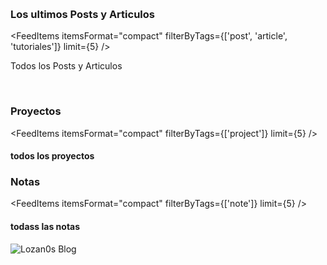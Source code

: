 <AuthorBanner />
<p>&nbsp;</p>

<h3>
  Los ultimos Posts y Articulos
</h3>


<FeedItems 
  itemsFormat="compact" 
  filterByTags={['post', 'article', 'tutoriales']} 
  limit={5} 
/>

<Link to='posts-and-articles'>Todos los Posts y Articulos</Link>

<p>&nbsp;</p>

### Proyectos

<FeedItems itemsFormat="compact" filterByTags={['project']} limit={5} />

#### todos los proyectos 

### Notas

<FeedItems itemsFormat="compact" filterByTags={['note']} limit={5} />

#### todass las notas

<img src="hacktheplanet.png" alt="Lozan0s Blog" title="Lozan0s Blog" />

<p>&nbsp;</p>